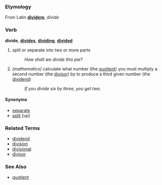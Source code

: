===Etymology===
From Latin '''[[dividere]]''', ''divide''

===Verb===
'''divide''', '''[[divides]]''', '''[[dividing]]''', '''[[divided]]'''

# split or separate into two or more parts
#: ''How shall we divide this pie?''
# ''(mathematics)'' calculate what number (the [[quotient]]) you must multiply a second number (the [[divisor]]) by to produce a third given number (the [[dividend]])
#: ''If you divide six by three, you get two.''

====Synonyms====
*[[separate]]
*[[split]] [up]

===Related Terms===
*[[dividend]]
*[[division]]
*[[divisional]]
*[[divisor]]

===See Also===
*[[quotient]]